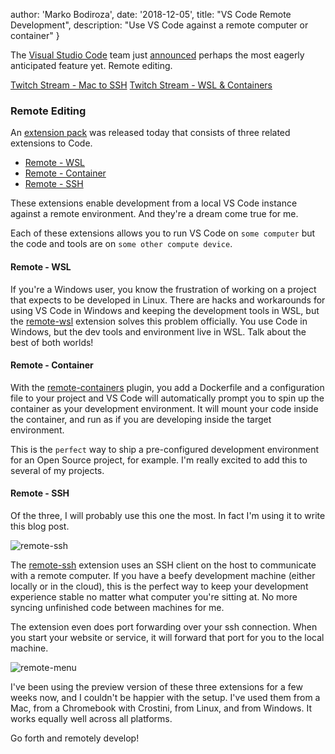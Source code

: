   author: 'Marko Bodiroza',
  date: '2018-12-05',
  title: "VS Code Remote Development",
  description:
    "Use VS Code against a remote computer or container"
}


The [Visual Studio Code](https://code.visualstudio.com/) team just [announced](https://cda.ms/RN) perhaps the most eagerly anticipated feature yet. Remote editing.

[Twitch Stream - Mac to SSH](https://www.twitch.tv/videos/419428954##)
[Twitch Stream - WSL & Containers](https://www.twitch.tv/videos/419800747)

### Remote Editing

An [extension pack](https://aka.ms/VSCodeRemoteExtensionPack) was released today that consists of three related extensions to Code.

- [Remote - WSL](https://marketplace.visualstudio.com/items?itemName=ms-vscode-remote.remote-wsl)
- [Remote - Container](https://marketplace.visualstudio.com/items?itemName=ms-vscode-remote.remote-containers)
- [Remote - SSH](https://marketplace.visualstudio.com/items?itemName=ms-vscode-remote.remote-ssh)

These extensions enable development from a local VS Code instance against a remote environment. And they're a dream come true for me.

Each of these extensions allows you to run VS Code on `some computer` but the code and tools are on `some other compute device`.

#### Remote - WSL

If you're a Windows user, you know the frustration of working on a project that expects to be developed in Linux. There are hacks and workarounds for using VS Code in Windows and keeping the development tools in WSL, but the [remote-wsl](https://marketplace.visualstudio.com/items?itemName=ms-vscode-remote.remote-wsl) extension solves this problem officially. You use Code in Windows, but the dev tools and environment live in WSL. Talk about the best of both worlds!

#### Remote - Container

With the [remote-containers](https://marketplace.visualstudio.com/items?itemName=ms-vscode-remote.remote-containers) plugin, you add a Dockerfile and a configuration file to your project and VS Code will automatically prompt you to spin up the container as your development environment. It will mount your code inside the container, and run as if you are developing inside the target environment.

This is the `perfect` way to ship a pre-configured development environment for an Open Source project, for example. I'm really excited to add this to several of my projects.

#### Remote - SSH

Of the three, I will probably use this one the most. In fact I'm using it to write this blog post.

![remote-ssh](/fixed/images/remotessh.png)

The [remote-ssh](https://marketplace.visualstudio.com/items?itemName=ms-vscode-remote.remote-ssh) extension uses an SSH client on the host to communicate with a remote computer. If you have a beefy development machine (either locally or in the cloud), this is the perfect way to keep your development experience stable no matter what computer you're sitting at. No more syncing unfinished code between machines for me.

The extension even does port forwarding over your ssh connection. When you start your website or service, it will forward that port for you to the local machine.

![remote-menu](/fixed/images/remotemenu.png)

I've been using the preview version of these three extensions for a few weeks now, and I couldn't be happier with the setup. I've used them from a Mac, from a Chromebook with Crostini, from Linux, and from Windows. It works equally well across all platforms.

Go forth and remotely develop!
